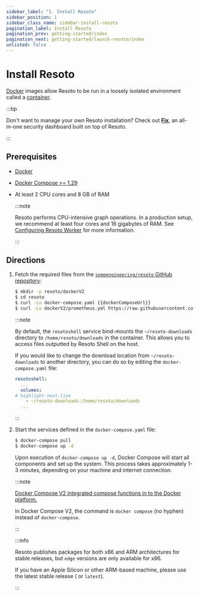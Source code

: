 ```yaml
---
sidebar_label: "1. Install Resoto"
sidebar_position: 1
sidebar_class_name: sidebar-install-resoto
pagination_label: Install Resoto
pagination_prev: getting-started/index
pagination_next: getting-started/launch-resoto/index
unlisted: false
---
```


# Install Resoto

[Docker](https://docker.com) images allow Resoto to be run in a loosely isolated environment called a [container](https://docs.docker.com/get-started/overview#containers).

:::tip

Don't want to manage your own Resoto installation? Check out **[Fix](https://fix.tt)**, an all-in-one security dashboard built on top of Resoto.

:::

## Prerequisites

- [Docker](https://docs.docker.com/get-started#download-and-install-docker)

- [Docker Compose >= 1.29](https://docs.docker.com/compose/install)

- At least 2 CPU cores and 8 GB of RAM

  :::note

  Resoto performs CPU-intensive graph operations. In a production setup, we recommend at least four cores and 16 gigabytes of RAM. See [Configuring Resoto Worker](../../reference/configuration/worker.mdx#multi-core-machines) for more information.

  :::

## Directions

1. Fetch the required files from the [`someengineering/resoto` GitHub repository](https://github.com/someengineering/resoto):

   ```bash
   $ mkdir -p resoto/dockerV2
   $ cd resoto
   $ curl -Lo docker-compose.yaml {{dockerComposeUrl}}
   $ curl -Lo dockerV2/prometheus.yml https://raw.githubusercontent.com/someengineering/resoto/{{repoBranch}}/dockerV2/prometheus.yml
   ```

   :::note

   By default, the `resotoshell` service bind-mounts the `~/resoto-downloads` directory to `/home/resoto/downloads` in the container. This allows you to access files outputted by Resoto Shell on the host.

   If you would like to change the download location from `~/resoto-downloads` to another directory, you can do so by editing the `docker-compose.yaml` file:

   ```yaml
   resotoshell:
     ...
     volumes:
   # highlight-next-line
       - ~/resoto-downloads:/home/resoto/downloads
     ...
   ```

   :::

2. Start the services defined in the `docker-compose.yaml` file:

   ```bash
   $ docker-compose pull
   $ docker-compose up -d
   ```

   Upon execution of `docker-compose up -d`, Docker Compose will start all components and set up the system. This process takes approximately 1-3 minutes, depending on your machine and internet connection.

   :::note

   [Docker Compose V2 integrated compose functions in to the Docker platform.](https://docs.docker.com/compose/#compose-v2-and-the-new-docker-compose-command)

   In Docker Compose V2, the command is `docker compose` (no hyphen) instead of `docker-compose`.

   :::

   <VersionOnly allowed="current">

   :::info

   Resoto publishes packages for both x86 and ARM architectures for stable releases, but `edge` versions are only available for x86.

   If you have an Apple Silicon or other ARM-based machine, please use the latest stable release (<LatestRelease /> or `latest`).

   :::

   </VersionOnly>
